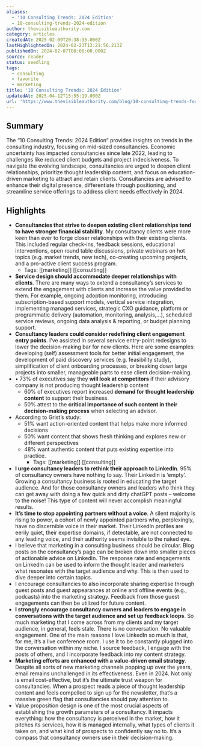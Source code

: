 ```yaml
---
aliases:
  - '10 Consulting Trends: 2024 Edition'
  - 10-consulting-trends-2024-edition
author: thevisibleauthority.com
category: articles
createdAt: 2025-02-09T20:38:35.000Z
lastHighlightedOn: 2024-02-23T13:21:56.213Z
publishedOn: 2024-02-07T00:00:00.000Z
source: reader
status: seedling
tags:
  - consulting
  - favorite
  - marketing
title: '10 Consulting Trends: 2024 Edition'
updatedAt: 2025-04-12T15:55:19.000Z
url: 'https://www.thevisibleauthority.com/blog/10-consulting-trends-for-2024'
---
```

## Summary

The “10 Consulting Trends: 2024 Edition” provides insights on trends in the consulting industry, focusing on mid-sized consultancies. Economic uncertainty has impacted consultancies since late 2022, leading to challenges like reduced client budgets and project indecisiveness. To navigate the evolving landscape, consultancies are urged to deepen client relationships, prioritize thought leadership content, and focus on education-driven marketing to attract and retain clients. Consultancies are advised to enhance their digital presence, differentiate through positioning, and streamline service offerings to address client needs effectively in 2024.

## Highlights

- **Consultancies that strive to deepen existing client relationships tend to have stronger financial stability**. My consultancy clients were more keen than ever to forge closer relationships with their existing clients. This included regular check-ins, feedback sessions, educational interventions, open round table discussions, private webinars on hot topics (e.g. market trends, new tech), co-creating upcoming projects, and a pro-active client success program.
    - Tags: [[marketing]] [[consulting]]
- **Service design should accommodate deeper relationships with clients**. There are many ways to extend a consultancy’s services to extend the engagement with clients and increase the value provided to them. For example, ongoing adoption monitoring, introducing subscription-based support models, vertical service integration, implementing managed services, strategic CXO guidance, platform or programmatic delivery (automation, monitoring, analysis,…), scheduled service reviews, ongoing data analysis & reporting, or budget planning support.
- **Consultancy leaders could consider redefining client engagement entry points**. I’ve assisted in several service entry-point redesigns to lower the decision-making bar for new clients. Here are some examples: developing (self) assessment tools for better initial engagement, the development of paid discovery services (e.g. feasibility study), simplification of client onboarding processes, or breaking down large projects into smaller, manageable parts to ease client decision-making.
- • 73% of executives say they **will look at competitors** if their advisory company is not producing thought leadership content
  - 60% of executives report increased **demand for thought leadership content** to support their business.
  - 50% attest to the **critical importance of such content in their decision-making process** when selecting an advisor.
- According to Grist’s study:
  - 51% want action-oriented content that helps make more informed decisions
  - 50% want content that shows fresh thinking and explores new or different perspectives
  - 48% want authentic content that puts existing expertise into practice.
    - Tags: [[marketing]] [[consulting]]
- **I urge consultancy leaders to rethink their approach to LinkedIn**. 95% of consultancy owners have nothing to say. Their LinkedIn is ‘empty’. Growing a consultancy business is rooted in educating the target audience. And for those consultancy owners and leaders who think they can get away with doing a few quick and dirty chatGPT posts – welcome to the noise! This type of content will never accomplish meaningful results.
- **It’s time to stop appointing partners without a voice**. A silent majority is rising to power, a cohort of newly appointed partners who, perplexingly, have no discernible voice in their market. Their LinkedIn profiles are eerily quiet, their expertise domains, if detectable, are not connected to any leading voice, and their authority seems invisible to the naked eye.
- I believe that marketing in a consulting business should be circular. Blog posts on the consultancy’s page can be broken down into smaller pieces of actionable advice on LinkedIn. The response rate and engagements on LinkedIn can be used to inform the thought leader and marketers what resonates with the target audience and why. This is then used to dive deeper into certain topics.
- I encourage consultancies to also incorporate sharing expertise through guest posts and guest appearances at online and offline events (e.g., podcasts) into the marketing strategy. Feedback from those guest engagements can then be utilized for future content.
- **I strongly encourage consultancy owners and leaders to engage in conversations with the target audience and set up feedback loops**. So much marketing that I come across from my clients and my target audience, in general, feels stale. There is no conversation. No valuable engagement. One of the main reasons I love LinkedIn so much is that, for me, it’s a live conference room. I use it to be constantly plugged into the conversation within my niche. I source feedback, I engage with the posts of others, and I incorporate feedback into my content strategy.
- **Marketing efforts are enhanced with a value-driven email strategy**. Despite all sorts of new marketing channels popping up over the years, email remains unchallenged in its effectiveness. Even in 2024. Not only is email cost-effective, but it’s the ultimate trust weapon for consultancies. When a prospect reads a piece of thought leadership content and feels compelled to sign up for the newsletter, that’s a massive green flag that consultancies should pay attention to.
- Value proposition design is one of the most crucial aspects of establishing the growth parameters of a consultancy. It impacts everything: how the consultancy is perceived in the market, how it pitches its services, how it is managed internally, what types of clients it takes on, and what kind of prospects to confidently say no to. It’s a compass that consultancy owners use in their decision-making.

